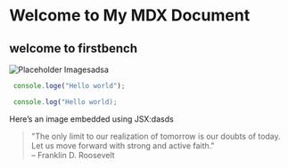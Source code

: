# Welcome to My MDX Document

## welcome to firstbench 
<div style={{ textAlign: 'center' }}>
  <img
    src="https://firstbench.co/wp-content/uploads/2024/04/Group-70.png"
    alt="Placeholder Image"sad
    style={{ width: '300px', height: 'auto' }}dsad
  />sadsa</div>

```js 
 console.loge("Hello world");
```
```js 
 console.log("Hello world);
```

Here’s an image embedded using JSX:dasds

> "The only limit to our realization of tomorrow is our doubts of today. Let us move forward with strong and active faith."  
> – Franklin D. Roosevelt